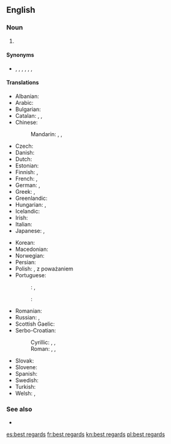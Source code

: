 ==English==
{{wikipedia|Valediction}}

===Noun===
{{en-plural noun}}

# {{lb|en|idiomatic}} {{non-gloss definition|Used as a [[polite]] closing of a [[letter]]}}

====Synonyms====
* {{l|en|regards}}, {{l|en|kind regards}}, {{l|en|kindest regards}}, {{l|en|best wishes}}, {{l|en|respectfully}}, {{l|en|yours sincerely}}, {{l|en|yours truly}}

====Translations====
{{trans-top|polite closing of a letter}}
* Albanian: {{t|sq|të fala}}
* Arabic: {{t|ar|مَعَ أَطْيَب التَحْيَات}}
* Bulgarian: {{t|bg|с най-до́бри пожела́ния}}
* Catalan: {{t+|ca|atentament}}, {{t|ca|respectuosament}}, {{t+|ca|cordialment}}
* Chinese:
*: Mandarin: {{t|cmn|此致敬意|tr=cǐzhì jìngyì|sc=Hani}}, {{t+|cmn|此致敬禮|sc=Hani}}, {{t|cmn|此致敬礼|tr=cǐzhì jìnglǐ|sc=Hani}}
* Czech: {{t|cs|s upřímným pozdravem}}
* Danish: {{t|da|med venlig hilsen}}
* Dutch: {{t|nl|met vriendelijke groeten}}
* Estonian: {{t|et|parimate tervitustega}}
* Finnish: {{t|fi|parhain terveisin}}, {{t|fi|ystävällisin terveisin}}
* French: {{t+|fr|cordialement}}, {{t+|fr|amicalement}}
* German: {{t|de|mit freundlichen Grüßen}}, {{t|de|mit herzlichen Grüßen}}
* Greek: {{t|el|με φιλικούς χαιρετισμούς|sc=Grek}}, {{t|el|καλοί σεβασμοί|sc=Grek}}
* Greenlandic: {{t|kl|inussiarnersumik inuulluaqqusillunga}}
* Hungarian: {{t|hu|szívélyes üdvözlettel}}, {{t|hu|üdvözlettel}}
* Icelandic: {{t+|is|kær kveðja}}
* Irish: {{t|ga|beir bua agus beannacht}}
* Italian: {{t|it|distinti saluti}}
* Japanese: {{t|ja|敬具|tr=けいぐ, keigu|sc=Jpan}}, {{t|ja|宜しくお願い致します|tr=よろしくおねがいいたします, yoroshiku o-negai itashimasu|sc=Jpan}}
{{trans-mid}}
* Korean: {{t|ko|안부 인사|sc=Hang}}
* Macedonian: {{t|mk|срдечни поздрави|sc=Cyrl}}
* Norwegian: {{t|no|med vennlig hilsen}}
* Persian: {{t|fa|با احترام|tr=bâ ehterâm|sc=fa-Arab}}
* Polish: {{t|pl|załączam pozdrowienia}}, z poważaniem
* Portuguese:
*: {{qualifier|Brazil}}: {{t+|pt|atenciosamente}}, {{t|pt|cordialmente}}
*: {{qualifier|Portugal}}: {{t|pt|com os melhores cumprimentos}}
* Romanian: {{t|ro|toate cele bune}}
* Russian: {{t|ru|с наилу́чшими пожела́ниями}}, {{t|ru|с уваже́нием}}
* Scottish Gaelic: {{t|gd|le dùrachdan}}
* Serbo-Croatian:
*: Cyrillic: {{t|sh|с поштовањем}}, {{t|sh|срдачни поздрави}}, {{t|sh|уз срдачне поздраве}}
*: Roman: {{t|sh|s poštovanjem}}, {{t|sh|srdačni pozdravi}}, {{t|sh|uz srdačne pozdrave}}
* Slovak: {{t|sk|s úprimným pozdravom}}
* Slovene: {{t|sl|lep pozdrav}}
* Spanish: {{t+|es|atentamente}}
* Swedish: {{t|sv|med vänliga hälsningar}}
* Turkish: {{t|tr|saygılarımla}}
* Welsh: {{t|cy|dymuniadau gorau}}, {{t|cy|cofion cynnes}}
{{trans-bottom}}

===See also===
* {{l|mul|73}}

[[es:best regards]]
[[fr:best regards]]
[[kn:best regards]]
[[pl:best regards]]